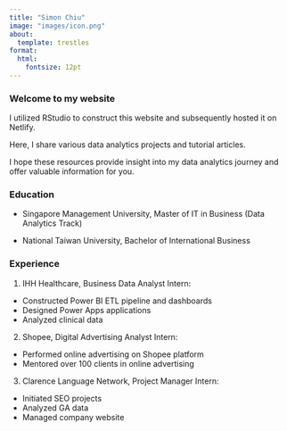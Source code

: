```yaml
---
title: "Simon Chiu"
image: "images/icon.png"
about: 
  template: trestles
format: 
  html:
    fontsize: 12pt
---
```


### Welcome to my website

I utilized RStudio to construct this website and subsequently hosted it on Netlify.

Here, I share various data analytics projects and tutorial articles.

I hope these resources provide insight into my data analytics journey and offer valuable information for you.

### Education

-   Singapore Management University, Master of IT in Business (Data Analytics Track)

-   National Taiwan University, Bachelor of International Business

### Experience

1.  IHH Healthcare, Business Data Analyst Intern:

-   Constructed Power BI ETL pipeline and dashboards
-   Designed Power Apps applications
-   Analyzed clinical data

2.  Shopee, Digital Advertising Analyst Intern:

-   Performed online advertising on Shopee platform
-   Mentored over 100 clients in online advertising

3.  Clarence Language Network, Project Manager Intern:

-   Initiated SEO projects
-   Analyzed GA data
-   Managed company website
